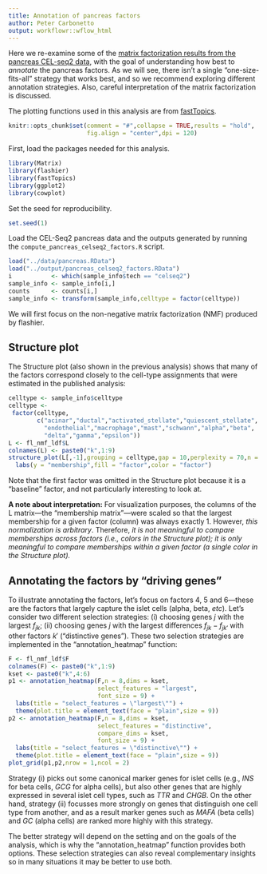 ```yaml
---
title: Annotation of pancreas factors
author: Peter Carbonetto
output: workflowr::wflow_html
---
```


Here we re-examine some of the
[matrix factorization results from the pancreas CEL-seq2 data](pancreas_another_look.html),
with the goal of understanding how best to *annotate* the pancreas
factors. As we will see, there isn't a single "one-size-fits-all"
strategy that works best, and so we recommend exploring different
annotation strategies. Also, careful interpretation of the matrix
factorization is discussed.

The plotting functions used in this analysis are from
[fastTopics][fastTopics].

```r
knitr::opts_chunk$set(comment = "#",collapse = TRUE,results = "hold",
                      fig.align = "center",dpi = 120)
```

First, load the packages needed for this analysis.

```r
library(Matrix)
library(flashier)
library(fastTopics)
library(ggplot2)
library(cowplot)
```

Set the seed for reproducibility.

```r
set.seed(1)
```

Load the CEL-Seq2 pancreas data and the outputs generated by running
the `compute_pancreas_celseq2_factors.R` script. 

```r
load("../data/pancreas.RData")
load("../output/pancreas_celseq2_factors.RData")
i           <- which(sample_info$tech == "celseq2")
sample_info <- sample_info[i,]
counts      <- counts[i,]
sample_info <- transform(sample_info,celltype = factor(celltype))
```

We will first focus on the non-negative matrix factorization (NMF)
produced by flashier.

## Structure plot

The Structure plot (also shown in the previous analysis) shows that
many of the factors correspond closely to the cell-type assignments
that were estimated in the published analysis:

```r
celltype <- sample_info$celltype
celltype <-
 factor(celltype,
        c("acinar","ductal","activated_stellate","quiescent_stellate",
		  "endothelial","macrophage","mast","schwann","alpha","beta",
		  "delta","gamma","epsilon"))
L <- fl_nmf_ldf$L
colnames(L) <- paste0("k",1:9)
structure_plot(L[,-1],grouping = celltype,gap = 10,perplexity = 70,n = Inf) +
  labs(y = "membership",fill = "factor",color = "factor")
```

Note that the first factor was omitted in the Structure plot because
it is a "baseline" factor, and not particularly interesting to look
at.

**A note about interpretation:** For visualization purposes, the
columns of the L matrix—the "membership matrix"—were scaled so that
the largest membership for a given factor (column) was always
exactly 1.  However, *this normalization is arbitrary*. Therefore, *it
is not meaningful to compare memberships across factors (i.e., colors
in the Structure plot); it is only meaningful to compare memberships
within a given factor (a single color in the Structure plot).*

## Annotating the factors by "driving genes"

To illustrate annotating the factors, let's focus on factors 4, 5 and
6—these are the factors that largely capture the islet cells (alpha,
beta, *etc*). Let's consider two different selection strategies: (i)
choosing genes $j$ with the largest $f_{jk}$; (ii) choosing genes $j$
with the largest differences $f_{jk} - f_{jk'}$ with other factors $k'$
("distinctive genes"). These two selection strategies are implemented
in the "annotation_heatmap" function:

```r
F <- fl_nmf_ldf$F
colnames(F) <- paste0("k",1:9)
kset <- paste0("k",4:6)
p1 <- annotation_heatmap(F,n = 8,dims = kset,
                         select_features = "largest",
						 font_size = 9) +
  labs(title = "select_features = \"largest\"") +
  theme(plot.title = element_text(face = "plain",size = 9))
p2 <- annotation_heatmap(F,n = 8,dims = kset,
                         select_features = "distinctive",
                         compare_dims = kset,
						 font_size = 9) +
  labs(title = "select_features = \"distinctive\"") +
  theme(plot.title = element_text(face = "plain",size = 9))
plot_grid(p1,p2,nrow = 1,ncol = 2)
```

Strategy (i) picks out some canonical marker genes for islet cells
(e.g., *INS* for beta cells, *GCG* for alpha cells), but also other
genes that are highly expressed in several islet cell types, such as
*TTR* and *CHGB*. On the other hand, strategy (ii) focusses more
strongly on genes that distinguish one cell type from another, and as
a result marker genes such as *MAFA* (beta cells) and *GC* (alpha
cells) are ranked more highly with this strategy.

The better strategy will depend on the setting and on the goals of the
analysis, which is why the "annotation_heatmap" function provides both
options. These selection strategies can also reveal complementary
insights so in many situations it may be better to use both.

[fastTopics]: https://github.com/stephenslab/fastTopics/
